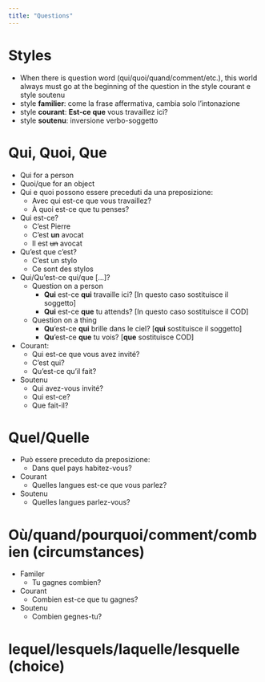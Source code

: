 ```yaml
---
title: "Questions"
---
```


# Styles

- When there is question word (qui/quoi/quand/comment/etc.), this world always must go at the beginning of the question in the style courant e style soutenu
- style **familier**: come la frase affermativa, cambia solo l’intonazione
- style **courant**: **Est-ce que** vous travaillez ici?
- style **soutenu**: inversione verbo-soggetto

# Qui, Quoi, Que

- Qui for a person
- Quoi/que for an object
- Qui e quoi possono essere preceduti da una preposizione:
  - Avec qui est-ce que vous travaillez?
  - À quoi est-ce que tu penses?
  
- Qui est-ce?
  - C’est Pierre
  - C’est **un** avocat
  - Il est ~~un~~ avocat
    
- Qu’est que c’est?
  - C’est un stylo
  - Ce sont des stylos
    
- Qui/Qu’est-ce qui/que […]?
    - Question on a person
        - **Qui** est-ce **qui** travaille ici? [In questo caso  sostituisce il soggetto]
        - **Qui** est-ce **que** tu attends? [In questo caso  sostituisce il COD]
    - Question on a thing
        - **Qu**’est-ce **qui** brille dans le ciel? [**qui** sostituisce il soggetto]
        - **Qu**’est-ce **que** tu vois? [**que** sostituisce COD]
  
- Courant:
  - Qui est-ce que vous avez invité?
  - C’est qui?
  - Qu’est-ce qu’il fait?
- Soutenu
  - Qui avez-vous invité?
  - Qui est-ce?
  - Que fait-il?
  

# Quel/Quelle
    
- Può essere preceduto da preposizione:
  - Dans quel pays habitez-vous?
    
- Courant
  - Quelles langues est-ce que vous  parlez?
- Soutenu
  - Quelles langues parlez-vous?

# Où/quand/pourquoi/comment/combien (circumstances)
- Familer
  - Tu gagnes combien?
- Courant
  - Combien est-ce que tu gagnes?
- Soutenu
  - Combien gegnes-tu?

# lequel/lesquels/laquelle/lesquelle (choice)


